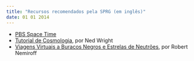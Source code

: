 ```yaml
---
title: "Recursos recomendados pela SPRG (em inglês)"
date: 01 01 2014
---
```


- [PBS Space Time](https://www.youtube.com/channel/UC7_gcs09iThXybpVgjHZ_7g)
- [Tutorial de Cosmologia](https://www.astro.ucla.edu/~wright/cosmolog.htm), por Ned Wright
- [Viagens Virtuais a Buracos Negros e Estrelas de Neutrões](https://apod.nasa.gov/htmltest/rjn_bht.html), por Robert Nemiroff
